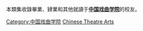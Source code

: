 {{Catnav|頁面分類|人物|校友|大學校友|中國大學校友|中華人民共和國大學校友}}

本類集收錄畢業、肄業和其他就讀于'''[[中国戏曲学院|中国戏曲学院]]'''的校友。

[[Category:中国戏曲学院|Category:中国戏曲学院]]
[[Category:北京高校校友|Chinese Theatre Arts]]